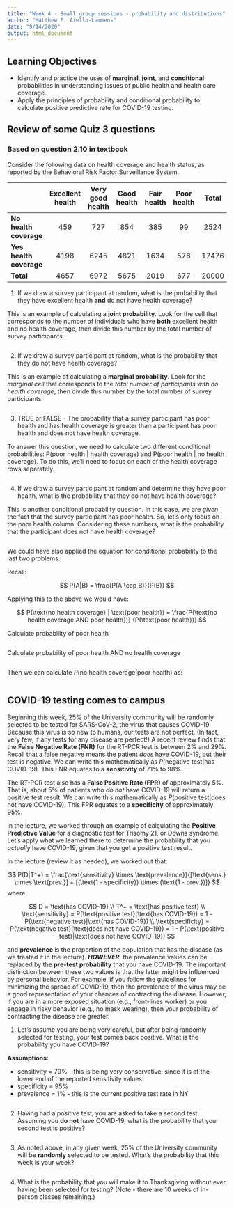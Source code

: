 ```yaml
---
title: "Week 4 - Small group sessions - probability and distributions"
author: "Matthew E. Aiello-Lammens"
date: "9/14/2020"
output: html_document
---
```


## Learning Objectives

* Identify and practice the uses of **marginal**, **joint**, and **conditional** probabilities in understanding issues of public health and health care coverage.
* Apply the principles of probability and conditional probability to calculate positive predictive rate for COVID-19 testing.

## Review of some Quiz 3 questions

### Based on question 2.10 in textbook

Consider the following data on health coverage and health status, as reported by the Behavioral Risk Factor Surveillance System. 


|                       | Excellent health| Very good health| Good health| Fair health| Poor health| Total |
|:----------------------|:---------:|:---------:|:----:|:----:|:----:|:-----:|
|**No health coverage** |459        |727        |854   |385   |99    |2524   |
|**Yes health coverage**|4198       |6245       |4821  |1634  |578   |17476  |
|**Total**              |4657       |6972       |5675  |2019  |677   |20000  |

1. If we draw a survey participant at random, what is the probability that they have excellent health **and** do not have health coverage?

This is an example of calculating a **joint probability**. Look for the cell that corresponds to the number of individuals who have **both** excellent health and no health coverage, then divide this number by the total number of survey participants.

```r

```

2. If we draw a survey participant at random, what is the probability that they do not have health coverage?

This is an example of calculating a **marginal probability**. Look for the *marginal cell* that corresponds to the *total number of participants with no health coverage*, then divide this number by the total number of survey participants.

```r

```


3. TRUE or FALSE - The probability that a survey participant has poor health and has health coverage is greater than a participant has poor health and does not have health coverage.

To answer this question, we need to calculate two different conditional probabilities: P(poor health | health coverage)  and P(poor health | no health coverage). To do this, we'll need to focus on each of the health coverage rows separately.

```r

```


4. If we draw a survey participant at random and determine they have poor health, what is the probability that they do not have health coverage? 

This is another conditional probability question. In this case, we are *given* the fact that the survey participant has poor health. So, let's only focus on the poor health column. Considering these numbers, what is the probability that the participant does not have health coverage?

```r

```

We could have also applied the equation for conditional probability to the last two problems. 

Recall:

$$
P(A|B) = \frac{P(A \cap B)}{P(B)}
$$

Applying this to the above we would have:

$$
P(\text{no health coverage} | \text{poor health}) = \frac{P(\text{no health coverage AND poor health})} {P(\text{poor health})}
$$

Calculate probability of poor health

```r

```

Calculate probability of poor health AND no health coverage

```r

```

Then we can calculate $P(\text{no health coverage} | \text{poor health})$ as:

```r

```




## COVID-19 testing comes to campus

Beginning this week, 25% of the University community will be randomly selected to be tested for SARS-CoV-2, the virus that causes COVID-19. Because this virus is so new to humans, our tests are not perfect. (In fact, very few, if any tests for any disease are perfect!) A recent review finds that the **False Negative Rate (FNR)** for the RT-PCR test is between 2% and 29%. Recall that a false negative means the patient *does* have COVID-19, but their test is negative. We can write this mathematically as $P(\text{negative test}|\text{has COVID-19})$. This FNR equates to a **sensitivity** of 71% to 98%. 

The RT-PCR test also has a **False Positive Rate (FPR)** of approximately 5%. That is, about 5% of patients who *do not* have COVID-19 will return a positive test result. We can write this mathematically as $P(\text{positive test}|\text{does not have COVID-19})$. This FPR equates to a **specificity** of approximately 95%.

In the lecture, we worked through an example of calculating the **Positive Predictive Value** for a diagnostic test for Trisomy 21, or Downs syndrome. Let's apply what we learned there to determine the probability that you *actually* have COVID-19, given that you get a positive test result.

In the lecture (review it as needed), we worked out that:

$$
P(D|T^+) = \frac{\text{sensitivity} \times \text{prevalence}}{[\text{sens.} \times \text{prev.}] + [(\text{1 - specificity}) \times (\text{1 - prev.})]}
$$
where

$$
D = \text{has COVID-19} \\
T^+ = \text{has positive test} \\
\text{sensitivity} = P(\text{positive test}|\text{has COVID-19}) = 1 - P(\text{negative test}|\text{has COVID-19}) \\
\text{specificity} = P(\text{negative test}|\text{does not have COVID-19}) = 1 - P(\text{positive test}|\text{does not have COVID-19})
$$

and **prevalence** is the proportion of the population that has the disease (as we treated it in the lecture). ***HOWEVER***, the prevalence values can be replaced by the **pre-test probability** that you have COVID-19. The important distinction between these two values is that the latter might be influenced by personal behavior. For example, if you follow the guidelines for minimizing the spread of COVID-19, then the prevalence of the virus may be a good representation of your chances of contracting the disease. However, if you are in a more exposed situation (e.g., front-lines worker) or you engage in risky behavior (e.g., no mask wearing), then your probability of contracting the disease are greater. 

1. Let's assume you are being very careful, but after being randomly selected for testing, your test comes back positive. What is the probability you have COVID-19?

**Assumptions:**

* sensitivity = 70% - this is being very conservative, since it is at the lower end of the reported sensitivity values
* specificity = 95% 
* prevalence = 1% - this is the current positive test rate in NY


```r

```

2. Having had a positive test, you are asked to take a second test. Assuming you **do not** have COVID-19, what is the probability that your second test is positive?


```r

```


3. As noted above, in any given week, 25% of the University community will be **randomly** selected to be tested. What's the probability that this week is your week?

```r

```



4. What is the probability that you will make it to Thanksgiving without ever having been selected for testing? (Note - there are 10 weeks of in-person classes remaining.)

```r

```

